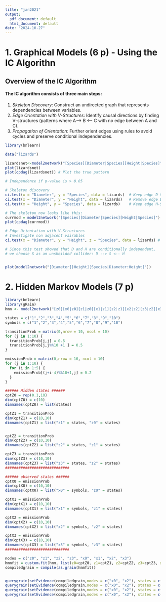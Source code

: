 ```yaml
---
title: "jan2021"
output:
  pdf_document: default
  html_document: default
date: "2024-10-27"
---
```


# 1. Graphical Models (6 p) - Using the IC Algorithn

## Overview of the IC Algorithm

#### The IC algorithm consists of three main steps:

1.  *Skeleton Discovery*: Construct an undirected graph that represents dependencies between variables.
2.  *Edge Orientation with V-Structures*: Identify causal directions by finding V-structures (patterns where A--\> B \<-- C with no edge between A and C).
3.  *Propagation of Orientation*: Further orient edges using rules to avoid cycles and preserve conditional independencies.

```r
library(bnlearn)

data("lizards")

lizardsnet<-model2network("[Species][Diameter|Species][Height|Species]") # True DAG
plot(lizardsnet)
plot(cpdag(lizardsnet)) # Plot the true pattern

# Independence if p-value is > 0.05

# Skeleton discovery
ci.test(x = "Diameter", y = "Species", data = lizards)  # Keep edge D-S. (Not independent given empty set)
ci.test(x = "Diameter", y = "Height", data = lizards)   # Remove edge D-H. (Independent given empty set)
ci.test(x = "Height", y = "Species", data = lizards)    # Keep edge H-S. (Not independent given empty set)

# The skeleton now looks like this:
currmod = model2network("[Species][Diameter|Species][Height|Species]")
plot(cpdag(currmod))

# Edge Orientation with V-Structures
# Investigate non adjacent vairables
ci.test(x = "Diameter", y = "Height", z = "Species", data = lizards) # D and H are independent given S

# Since this test showed that D and H are conditionally independent, 
# we choose S as an unsheilded collider: D --> S <-- H


plot(model2network("[Diameter][Height][Species|Diameter:Height]"))
```

# 2. Hidden Markov Models (7 p)

```r
library(bnlearn)
library(gRain)
hmm <- model2network("[z0][x0|z0][z1|z0][x1|z1][z2|z1][x2|z2][z3|z2][x3|z3]") # True DAG

states = c("1","2","3","4","5","6","7","8","9","10")
symbols = c("1","2","3","4","5","6","7","8","9","10")

transitionProb = matrix(0,nrow = 10, ncol = 10)
for (j in 1:10) {
  transitionProb[j,j] = 0.5
  transitionProb[j,j%%10 +1 ] = 0.5
}

emissionProb = matrix(0,nrow = 10, ncol = 10)
for (j in 1:10) {
  for (i in 1:5) {
    emissionProb[(j+i-4)%%10+1,j] = 0.2
  }
}

###### Hidden states ######
cptZ0 = rep(0.1,10)
dim(cptZ0) = c(10)
dimnames(cptZ0) = list(states)

cptZ1 = transitionProb
dim(cptZ1) = c(10,10)
dimnames(cptZ1) = list("z1" = states, "z0" = states)


cptZ2 = transitionProb
dim(cptZ2) = c(10,10)
dimnames(cptZ2) = list("z2" = states, "z1" = states)

cptZ3 = transitionProb
dim(cptZ3) = c(10,10)
dimnames(cptZ3) = list("z3" = states, "z2" = states)
#############################

###### observed states ######
cptX0 = emissionProb
dim(cptX0) = c(10,10)
dimnames(cptX0) = list("x0" = symbols, "z0" = states)

cptX1 = emissionProb
dim(cptX1) = c(10,10)
dimnames(cptX1) = list("x1" = symbols, "z1" = states)

cptX2 = emissionProb
dim(cptX2) = c(10,10)
dimnames(cptX2) = list("x2" = symbols, "z2" = states)

cptX3 = emissionProb
dim(cptX3) = c(10,10)
dimnames(cptX3) = list("x3" = symbols, "z3" = states)
#############################

nodes = c("z0", "z1", "z2", "z3", "x0", "x1", "x2", "x3")
hmmfit = custom.fit(hmm, list(z0=cptZ0, z1=cptZ1, z2=cptZ2, z3=cptZ3, x0=cptX0, x1=cptX1, x2=cptX2, x3=cptX3))
compiledgrain = compile(as.grain(hmmfit))


querygrain(setEvidence(compiledgrain,nodes = c("x0", "x2"), states = c("1","3")), nodes = "z0")$z0
querygrain(setEvidence(compiledgrain,nodes = c("x0", "x2"), states = c("1","3")), nodes = "z1")$z1
querygrain(setEvidence(compiledgrain,nodes = c("x0", "x2"), states = c("1","3")), nodes = "z2")$z2
querygrain(setEvidence(compiledgrain,nodes = c("x0", "x2"), states = c("1","3")), nodes = "z3")$z3

```

